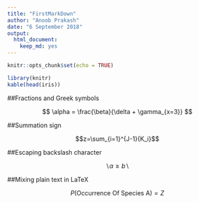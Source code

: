```yaml
---
title: "FirstMarkDown"
author: "Anoob Prakash"
date: "6 September 2018"
output: 
  html_document: 
    keep_md: yes
---
```


```r
knitr::opts_chunk$set(echo = TRUE)
```

```r
library(knitr)
kable(head(iris))

```

##Fractions and Greek symbols

$$ \alpha = \frac{\beta}{\delta + \gamma_{x=3}} $$

##Summation sign

$$z=\sum_{i=1}^{J-1}{K_i}$$

##Escaping backslash character

$$\backslash \alpha \ge b \backslash$$

##Mixing plain text in LaTeX

$$P(\mbox{Occurrence Of Species A}) = Z$$

